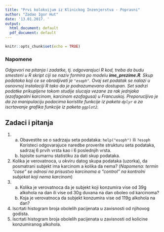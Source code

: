```yaml
---
title: "Prvi kolokvijum iz Klinickog Inzenjerstva - Popravni"
author: "Zadao Igor Hut"
date: '13.01.2017. '
output:
  html_document: default
  pdf_document: default
---
```



```r
knitr::opts_chunk$set(echo = TRUE)
```

### Napomene

*Odgovori na pitanja i zadatke, tj. odgovarajuci R kod, treba da budu smesteni u R skript ciji se naziv formira po modelu **ime_prezime.R**.*
*Skup podataka koji ce se obradjivati je `"esoph"`. Ovaj set podatak se nalazi u osnovnoj instalaciji R tako da je podrazumevano dostupan. Set sadrzi podatke prikupljene tokom studije slucaja vezane za rak jednjaka (ezofagealni karcinom, karcinom ezofagusa) u Francuskoj.*
*Preporucljivo je da za manipulaciju podacima koristite funkcije iz paketa `dplyr` a za iscrtavanje grafika funkcije iz paketa `ggplot2`.*

## Zadaci i pitanja

1. 
    a. Obavestite se o sadrzaju seta podataka: `help("esoph")` ili `?esoph` 
Koristeci odgovarajuce naredbe proverite strukturu seta podataka, sadrzaj 6 prvih vrsta kao i 6 poslednjih vrsta.
    b. Ispisite sumarnu statistiku za dati skup podataka.
2. Kolika je verovatnoca, u okviru datog skupa podataka (uzorka), da posmatrani subjekt ima karcinom a kolika da nema? (*Napomena: termin "case" se odnosi na prisustvo karcinoma a "control" na kontrolni subjekat koji nema karcinom*)
3.  
    a. Kolika je verovatnoca da je subjekt koji konzumira vise od 39g alkohola na dan ili vise od 30g duvana na dan oboleo od karcinoma?
    b. Koja je verovatnoca da subjekt konzumira vise od 119g alkohola na dan?
4. Iscrtati histogram broja obolelih pacijenata u zavisnosti od njihovog godista. 
5. Iscrtati histogram broja obolelih pacijenata u zavisnosti od kolicine konzumiranog alkohola. 


